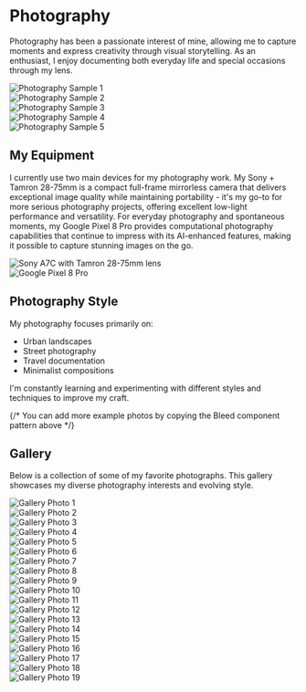 # Photography

Photography has been a passionate interest of mine, allowing me to capture moments and express creativity through visual storytelling. As an enthusiast, I enjoy documenting both everyday life and special occasions through my lens.


<Bleed full>
  <div style={{ display: 'flex', gap: 16, flexDirection: 'row' }}>
    <div style={{ width: '33%', height: '0', paddingTop: '45%', position: 'relative' }}>
      <img
        src="https://1drv.ms/i/s!AqhrfMiwa2UBkZANty6h_wKLkxBOFQ?embed=1&width=1639&height=2048"
        style={{ position: 'absolute', top: 0, left: 0, width: '100%', height: '100%', objectFit: 'contain' }}
        alt="Photography Sample 1"
      />
    </div>
    <div style={{ width: '33%', height: '0', paddingTop: '45%', position: 'relative' }}>
      <img
        src="https://1drv.ms/i/s!AqhrfMiwa2UBkZAMNrD_51_7lYNUrw?embed=1&width=1639&height=2048"
        style={{ position: 'absolute', top: 0, left: 0, width: '100%', height: '100%', objectFit: 'contain' }}
        alt="Photography Sample 2"
      />
    </div>
    <div style={{ width: '33%', height: '0', paddingTop: '45%', position: 'relative' }}>
      <img
        src="https://1drv.ms/i/s!AqhrfMiwa2UBkZAL1fOsloS9Y9QkHg?embed=1&width=1638&height=2048"
        style={{ position: 'absolute', top: 0, left: 0, width: '100%', height: '100%', objectFit: 'contain' }}
        alt="Photography Sample 3"
      />
    </div>
  </div>
</Bleed>

<Bleed full>
  <div style={{ display: 'flex', gap: 16, flexDirection: 'row', marginTop: '16px' }}>
    <div style={{ width: '50%', position: 'relative', paddingBottom: '62.5%' }}>
      <img
        src="https://1drv.ms/i/s!AqhrfMiwa2UBkZAKZbKXapSJE_LC_w?embed=1&width=1366&height=2048"
        style={{ 
          position: 'absolute', 
          top: 0, 
          left: 0, 
          width: '100%', 
          height: '100%', 
          objectFit: 'cover',
          objectPosition: 'center' 
        }}
        alt="Photography Sample 4"
      />
    </div>
    <div style={{ width: '50%', position: 'relative', paddingBottom: '62.5%' }}>
      <img
        src="https://1drv.ms/i/s!AqhrfMiwa2UBkZAJpWnnzH5KUvMVOQ?embed=1&width=1542&height=2048"
        style={{ 
          position: 'absolute', 
          top: 0, 
          left: 0, 
          width: '100%', 
          height: '100%', 
          objectFit: 'cover',
          objectPosition: 'center' 
        }}
        alt="Photography Sample 5"
      />
    </div>
  </div>
</Bleed>

## My Equipment

I currently use two main devices for my photography work. My Sony + Tamron 28-75mm is a compact full-frame mirrorless camera that delivers exceptional image quality while maintaining portability - it's my go-to for more serious photography projects, offering excellent low-light performance and versatility. For everyday photography and spontaneous moments, my Google Pixel 8 Pro provides computational photography capabilities that continue to impress with its AI-enhanced features, making it possible to capture stunning images on the go.

<Bleed>
  <div style={{ display: 'flex', gap: 16, flexDirection: 'row' }}>
    <div style={{ width: '50%', position: 'relative', paddingBottom: '35%' }}>
      <img
        src="https://1drv.ms/i/s!AqhrfMiwa2UBkZAPC9cklRIEjEY9eg?embed=1&width=700&height=482" 
        style={{ 
          position: 'absolute', 
          top: 0, 
          left: 0, 
          width: '100%', 
          height: '100%', 
          objectFit: 'cover',
          objectPosition: 'center' 
        }}
        alt="Sony A7C with Tamron 28-75mm lens"
      />
    </div>
    <div style={{ width: '50%', position: 'relative', paddingBottom: '35%' }}>
      <img
        src="https://1drv.ms/i/s!AqhrfMiwa2UBkZAO8_OFg7AuLaiTcA?embed=1&width=1902&height=1434" 
        style={{ 
          position: 'absolute', 
          top: 0, 
          left: 0, 
          width: '100%', 
          height: '100%', 
          objectFit: 'cover',
          objectPosition: 'center' 
        }}
        alt="Google Pixel 8 Pro"
      />
    </div>
  </div>
</Bleed>

## Photography Style

My photography focuses primarily on:
- Urban landscapes
- Street photography
- Travel documentation
- Minimalist compositions

I'm constantly learning and experimenting with different styles and techniques to improve my craft.

{/* You can add more example photos by copying the Bleed component pattern above */}

## Gallery

Below is a collection of some of my favorite photographs. This gallery showcases my diverse photography interests and evolving style.

<Bleed>
  <div style={{ 
    display: 'grid', 
    gridTemplateColumns: 'repeat(3, 1fr)', 
    gap: '8px',
    margin: '20px 0'
  }}>
    <div style={{ 
      aspectRatio: '1/1',
      position: 'relative',
      overflow: 'hidden'
    }}>
      <img
        src="https://1drv.ms/i/s!AqhrfMiwa2UBkZBPZTiXh90_b5PvIg?embed=1&width=1440&height=1800"
        style={{ 
          position: 'absolute',
          width: '100%',
          height: '100%',
          objectFit: 'cover',
          objectPosition: 'center'
        }}
        alt="Gallery Photo 1"
      />
    </div>
    <div style={{ 
      aspectRatio: '1/1',
      position: 'relative',
      overflow: 'hidden'
    }}>
      <img
        src="https://1drv.ms/i/s!AqhrfMiwa2UBkZBN8SBFFF5DsgYDWQ?embed=1&width=1080&height=1350"
        style={{ 
          position: 'absolute',
          width: '100%',
          height: '100%',
          objectFit: 'cover',
          objectPosition: 'center'
        }}
        alt="Gallery Photo 2"
      />
    </div>
    <div style={{ 
      aspectRatio: '1/1',
      position: 'relative',
      overflow: 'hidden'
    }}>
      <img
        src="https://1drv.ms/i/s!AqhrfMiwa2UBkZBM6sSNEXeClnqKyQ?embed=1&width=1440&height=1800"
        style={{ 
          position: 'absolute',
          width: '100%',
          height: '100%',
          objectFit: 'cover',
          objectPosition: 'center'
        }}
        alt="Gallery Photo 3"
      />
    </div>
    <div style={{ 
      aspectRatio: '1/1',
      position: 'relative',
      overflow: 'hidden'
    }}>
      <img
        src="https://1drv.ms/i/s!AqhrfMiwa2UBkZBLp8jyfcsF2Eu7Xg?embed=1&width=1440&height=1800"
        style={{ 
          position: 'absolute',
          width: '100%',
          height: '100%',
          objectFit: 'cover',
          objectPosition: 'center'
        }}
        alt="Gallery Photo 4"
      />
    </div>
    <div style={{ 
      aspectRatio: '1/1',
      position: 'relative',
      overflow: 'hidden'
    }}>
      <img
        src="https://1drv.ms/i/s!AqhrfMiwa2UBkZBHcF3xHHog04s2DQ?embed=1&width=1440&height=1800"
        style={{ 
          position: 'absolute',
          width: '100%',
          height: '100%',
          objectFit: 'cover',
          objectPosition: 'center'
        }}
        alt="Gallery Photo 5"
      />
    </div>
    <div style={{ 
      aspectRatio: '1/1',
      position: 'relative',
      overflow: 'hidden'
    }}>
      <img
        src="https://1drv.ms/i/s!AqhrfMiwa2UBkZBKGAtFX4sNAGpX8A?embed=1&width=1440&height=1800"
        style={{ 
          position: 'absolute',
          width: '100%',
          height: '100%',
          objectFit: 'cover',
          objectPosition: 'center'
        }}
        alt="Gallery Photo 6"
      />
    </div>
    <div style={{ 
      aspectRatio: '1/1',
      position: 'relative',
      overflow: 'hidden'
    }}>
      <img
        src="https://1drv.ms/i/s!AqhrfMiwa2UBkZBJDcXOb47kuSWa5w?embed=1&width=1440&height=1003"
        style={{ 
          position: 'absolute',
          width: '100%',
          height: '100%',
          objectFit: 'cover',
          objectPosition: 'center'
        }}
        alt="Gallery Photo 7"
      />
    </div>
    <div style={{ 
      aspectRatio: '1/1',
      position: 'relative',
      overflow: 'hidden'
    }}>
      <img
        src="https://1drv.ms/i/s!AqhrfMiwa2UBkZBDsX1HfrimaE1pmw?embed=1&width=1080&height=1350"
        style={{ 
          position: 'absolute',
          width: '100%',
          height: '100%',
          objectFit: 'cover',
          objectPosition: 'center'
        }}
        alt="Gallery Photo 8"
      />
    </div>
    <div style={{ 
      aspectRatio: '1/1',
      position: 'relative',
      overflow: 'hidden'
    }}>
      <img
        src="https://1drv.ms/i/s!AqhrfMiwa2UBkZBGWuQIX2w7XynLgw?embed=1&width=1440&height=1800"
        style={{ 
          position: 'absolute',
          width: '100%',
          height: '100%',
          objectFit: 'cover',
          objectPosition: 'center'
        }}
        alt="Gallery Photo 9"
      />
    </div>
    <div style={{ 
      aspectRatio: '1/1',
      position: 'relative',
      overflow: 'hidden'
    }}>
      <img
        src="https://1drv.ms/i/s!AqhrfMiwa2UBkZBEo7bkbv650hurhA?embed=1&width=1080&height=753"
        style={{ 
          position: 'absolute',
          width: '100%',
          height: '100%',
          objectFit: 'cover',
          objectPosition: 'center'
        }}
        alt="Gallery Photo 10"
      />
    </div>
    <div style={{ 
      aspectRatio: '1/1',
      position: 'relative',
      overflow: 'hidden'
    }}>
      <img
        src="https://1drv.ms/i/s!AqhrfMiwa2UBkZBFO9x54oc7KNsAKA?embed=1&width=1440&height=1800"
        style={{ 
          position: 'absolute',
          width: '100%',
          height: '100%',
          objectFit: 'cover',
          objectPosition: 'center'
        }}
        alt="Gallery Photo 11"
      />
    </div>
    <div style={{ 
      aspectRatio: '1/1',
      position: 'relative',
      overflow: 'hidden'
    }}>
      <img
        src="https://1drv.ms/i/s!AqhrfMiwa2UBkZBCCb9L2RBPgp_tqA?embed=1&width=1080&height=1350"
        style={{ 
          position: 'absolute',
          width: '100%',
          height: '100%',
          objectFit: 'cover',
          objectPosition: 'center'
        }}
        alt="Gallery Photo 12"
      />
    </div>
    <div style={{ 
      aspectRatio: '1/1',
      position: 'relative',
      overflow: 'hidden'
    }}>
      <img
        src="https://1drv.ms/i/s!AqhrfMiwa2UBkZBBYVHF2l6g8QYfaQ?embed=1&width=1080&height=810"
        style={{ 
          position: 'absolute',
          width: '100%',
          height: '100%',
          objectFit: 'cover',
          objectPosition: 'center'
        }}
        alt="Gallery Photo 13"
      />
    </div>
    <div style={{ 
      aspectRatio: '1/1',
      position: 'relative',
      overflow: 'hidden'
    }}>
      <img
        src="https://1drv.ms/i/s!AqhrfMiwa2UBkZBAbRkRdmMQYECnSg?embed=1&width=1080&height=1249"
        style={{ 
          position: 'absolute',
          width: '100%',
          height: '100%',
          objectFit: 'cover',
          objectPosition: 'center'
        }}
        alt="Gallery Photo 14"
      />
    </div>
    <div style={{ 
      aspectRatio: '1/1',
      position: 'relative',
      overflow: 'hidden'
    }}>
      <img
        src="https://1drv.ms/i/s!AqhrfMiwa2UBkZA_gbuwNnHfcu3Wag?embed=1&width=1080&height=1350"
        style={{ 
          position: 'absolute',
          width: '100%',
          height: '100%',
          objectFit: 'cover',
          objectPosition: 'center'
        }}
        alt="Gallery Photo 15"
      />
    </div>
    <div style={{ 
      aspectRatio: '1/1',
      position: 'relative',
      overflow: 'hidden'
    }}>
      <img
        src="https://1drv.ms/i/s!AqhrfMiwa2UBkZA-cV3WHB2GqZMQLw?embed=1&width=1080&height=1350"
        style={{ 
          position: 'absolute',
          width: '100%',
          height: '100%',
          objectFit: 'cover',
          objectPosition: 'center'
        }}
        alt="Gallery Photo 16"
      />
    </div>
    <div style={{ 
      aspectRatio: '1/1',
      position: 'relative',
      overflow: 'hidden'
    }}>
      <img
        src="https://1drv.ms/i/s!AqhrfMiwa2UBkZA9-YX0OUVvSEEoDw?embed=1&width=1080&height=1350"
        style={{ 
          position: 'absolute',
          width: '100%',
          height: '100%',
          objectFit: 'cover',
          objectPosition: 'center'
        }}
        alt="Gallery Photo 17"
      />
    </div>
    <div style={{ 
      aspectRatio: '1/1',
      position: 'relative',
      overflow: 'hidden'
    }}>
      <img
        src="https://1drv.ms/i/s!AqhrfMiwa2UBkZA7HmgSEOQT17LEPw?embed=1&width=1080&height=810"
        style={{ 
          position: 'absolute',
          width: '100%',
          height: '100%',
          objectFit: 'cover',
          objectPosition: 'center'
        }}
        alt="Gallery Photo 18"
      />
    </div>
    <div style={{ 
      aspectRatio: '1/1',
      position: 'relative',
      overflow: 'hidden'
    }}>
      <img
        src="https://1drv.ms/i/s!AqhrfMiwa2UBkZA8osecqtb6fTQADA?embed=1&width=1080&height=1350"
        style={{ 
          position: 'absolute',
          width: '100%',
          height: '100%',
          objectFit: 'cover',
          objectPosition: 'center'
        }}
        alt="Gallery Photo 19"
      />
    </div>
  </div>
</Bleed> 
